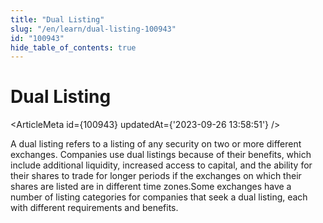 ```yaml
---
title: "Dual Listing"
slug: "/en/learn/dual-listing-100943"
id: "100943"
hide_table_of_contents: true
---
```



# Dual Listing

<ArticleMeta id={100943} updatedAt={'2023-09-26 13:58:51'} />
<div className='border-solid border-b border-t-0 my-4 border-[var(--ifm-color-gray-300)]' />

A dual listing refers to a listing of any security on two or more different exchanges. Companies use dual listings because of their benefits, which include additional liquidity, increased access to capital, and the ability for their shares to trade for longer periods if the exchanges on which their shares are listed are in different time zones.Some exchanges have a number of listing categories for companies that seek a dual listing, each with different requirements and benefits.
